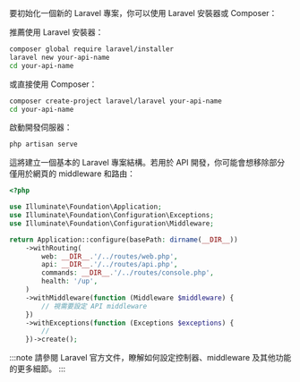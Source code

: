 要初始化一個新的 Laravel 專案，你可以使用 Laravel 安裝器或 Composer：

推薦使用 Laravel 安裝器：

```bash
composer global require laravel/installer
laravel new your-api-name
cd your-api-name
```

或直接使用 Composer：

```bash
composer create-project laravel/laravel your-api-name
cd your-api-name
```

啟動開發伺服器：

```bash
php artisan serve
```

這將建立一個基本的 Laravel 專案結構。若用於 API 開發，你可能會想移除部分僅用於網頁的 middleware 和路由：

```php title="bootstrap/app.php"
<?php

use Illuminate\Foundation\Application;
use Illuminate\Foundation\Configuration\Exceptions;
use Illuminate\Foundation\Configuration\Middleware;

return Application::configure(basePath: dirname(__DIR__))
    ->withRouting(
        web: __DIR__.'/../routes/web.php',
        api: __DIR__.'/../routes/api.php',
        commands: __DIR__.'/../routes/console.php',
        health: '/up',
    )
    ->withMiddleware(function (Middleware $middleware) {
        // 視需要設定 API middleware
    })
    ->withExceptions(function (Exceptions $exceptions) {
        //
    })->create();
```

:::note
請參閱 Laravel 官方文件，瞭解如何設定控制器、middleware 及其他功能的更多細節。
:::
